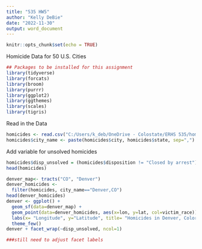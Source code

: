 ```yaml
---
title: "535 HW5"
author: "Kelly DeBie"
date: "2022-11-30"
output: word_document
---
```


```r
knitr::opts_chunk$set(echo = TRUE)
```

Homicide Data for 50 U.S. Cities

```r
## Packages to be installed for this assignment  
library(tidyverse)
library(forcats)  
library(broom)  
library(purrr)  
library(ggplot2)
library(ggthemes) 
library(scales)  
library(tigris)
```

Read in the Data 

```r
homicides <- read.csv("C:/Users/k_deb/OneDrive - Colostate/ERHS 535/homicide-data.csv")  
homicides$city_name <- paste(homicides$city, homicides$state, sep=",")  

```

Add variable for unsolved homicides

```r
homicides$disp_unsolved = (homicides$disposition != "Closed by arrest") 
head(homicides)

```


```r
denver_map<- tracts("CO", "Denver") 
denver_homicides <- 
  filter(homicides, city_name=="Denver,CO")
head(denver_homicides)
denver <- ggplot() +
  geom_sf(data=denver_map) +
  geom_point(data=denver_homicides, aes(x=lon, y=lat, col=victim_race)) +
  labs(x= "Longitude", y="Latitude", title= "Homicides in Denver, Colorado", col= "Victim Race") +
  theme_few()
denver + facet_wrap(~disp_unsolved, ncol=1)

###still need to adjust facet labels

```

